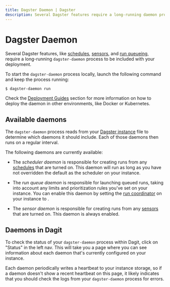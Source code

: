 ```yaml
---
title: Dagster Daemon | Dagster
description: Several Dagster features require a long-running daemon process within your deployment.
---
```


# Dagster Daemon

Several Dagster features, like [schedules](/overview/schedules-sensors/schedules), [sensors](/overview/schedules-sensors/sensors),
and [run queueing](/overview/pipeline-runs/limiting-run-concurrency), require a long-running `dagster-daemon` process to be included
with your deployment.

To start the `dagster-daemon` process locally, launch the following command and keep the process running:

```shell
$ dagster-daemon run
```

Check the [Deployment Guides](/deploying/#hands-on-guides-to-deploying-dagster) section for more information on how to deploy the daemon in
other environments, like Docker or Kubernetes.

## Available daemons

The `dagster-daemon` process reads from your [Dagster instance](/overview/instances/dagster-instance) file to
determine which daemons it should include. Each of those daemons then runs on a regular interval.

The following daemons are currently available:

- The _scheduler daemon_ is responsible for creating runs from any [schedules](/overview/schedules-sensors/schedules) that
  are turned on. This daemon will run as long as you have not overridden the default <PyObject module="dagster.core.scheduler" object="DagsterDaemonScheduler" />
  as the scheduler on your instance.

- The _run queue daemon_ is responsible for launching queued runs, taking into account any limits and prioritization
  rules you've set on your instance. You can enable this daemon by setting the
  [run coordinator](/overview/pipeline-runs/run-coordinator) on your
  instance to <PyObject module="dagster.core.run_coordinator" object="QueuedRunCoordinator" />.

- The _sensor daemon_ is responsible for creating runs from any
  [sensors](/overview/schedules-sensors/sensors) that are turned on. This daemon is always enabled.

## Daemons in Dagit

To check the status of your `dagster-daemon` process within Dagit, click on "Status" in the left nav.
This will take you a page where you can see information about each daemon that's currently configured on your instance.

Each daemon periodically writes a heartbeat to your instance storage, so if a daemon doesn't show a
recent heartbeat on this page, it likely indicates that you should check the logs from your `dagster-daemon`
process for errors.
